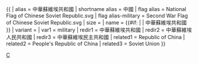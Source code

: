 {{ {{{1<noinclude>|country showdata</noinclude>}}}
| alias               = 中華蘇維埃共和國
| shortname alias     = 中國
| flag alias          = National Flag of Chinese Soviet Republic.svg
| flag alias-military = Second War Flag of Chinese Soviet Republic.svg
| size                = {{{size|}}}
| name                = {{#if: {{{name|}}} | {{{name|}}} | 中華蘇維埃共和國 }}
| variant             = {{{variant|}}}
<noinclude>
| var1                = military
| redir1              = 中華蘇維埃共和國
| redir2              = 中華蘇維埃人民共和國
| redir3              = 中華蘇維埃民主共和國
| related1            = Republic of China
| related2            = People's Republic of China
| related3            = Soviet Union
</noinclude>
}}<noinclude>
[[Category:已不存在國家資料模板|C]]
</noinclude>